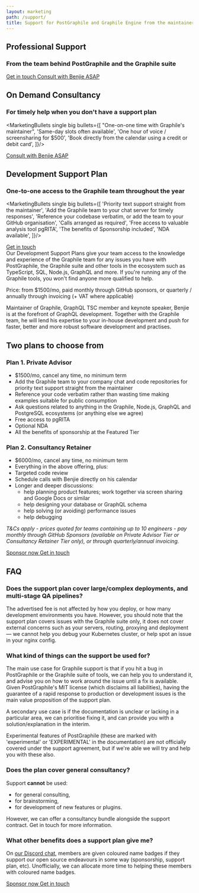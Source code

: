 ```yaml
---
layout: marketing
path: /support/
title: Support for PostGraphile and Graphile Engine from the maintainer
---
```



<MarketingLayout blue>

<!-- **************************************** -->

<Hero bg="white">

## Professional Support

### From the team behind PostGraphile and the Graphile suite

<div class='flex'>
<a class='mr3 button--solid-light' href='mailto:team@graphile.com?subject=Support%20enquiry'>Get in touch <span class='fas fa-fw fa-arrow-right' /></a>
<a class='mr3 button--solid' target="_blank" href='https://benjie.dev/'>Consult with Benjie ASAP <span class='fas fa-fw fa-external-link-alt' /></a>
</div>

</Hero>

<MarketingSection bg="white">

<div className="f4 b tl" style={{maxWidth: '54rem', margin: '0 auto'}}>


## On Demand Consultancy

### For timely help when you don't have a support plan

<MarketingBullets single big bullets={[
"One-on-one time with Graphile's maintainer",
'Same-day slots often available',
'One hour of voice / screensharing for $500',
'Book directly from the calendar using a credit or debit card',
]}/>

<div class='flex'>
<a class='mr3 button--solid' target="_blank" href='https://benjie.dev/'>Consult with Benjie ASAP <span class='fas fa-fw fa-external-link-alt' /></a>
</div>
</div>

</MarketingSection>

<MarketingDivide from="white" to="medium" via="light" down />

<MarketingDivide from="medium" to="nodes" via="medium" />

<MarketingSection bg="nodes">

<div className="f4 b tl" style={{maxWidth: '54rem', margin: '0 auto'}}>

## Development Support Plan

### One-to-one access to the Graphile team throughout the year

<MarketingBullets single big bullets={[
'Priority text support straight from the maintainer',
'Add the Graphile team to your chat server for timely responses',
'Reference your codebase verbatim, or add the team to your GitHub organisation',
'Calls arranged as required',
'Free access to valuable analysis tool pgRITA',
'The benefits of Sponsorship included',
'NDA available',
]}/>

<div class='flex'>
    <a class='button--solid' href='mailto:team@graphile.com?subject=Support%20plan%20enquiry'>Get in touch <span class='fas fa-fw fa-arrow-right' /></a>
</div>
</div>

</MarketingSection>

<MarketingDivide from="nodes" to="medium" />

<MarketingSection bg="medium">

<div className="f4 tl" style={{maxWidth: '50rem', margin: '0 auto'}}>
Our Development Support Plans give your team access to the knowledge and
experience of the Graphile team for any issues you have with
PostGraphile, the Graphile suite and other tools in the ecosystem 
such as TypeScript, SQL, Node.js, GraphQL and more. If you're running any of the Graphile tools, you won't find anyone more qualified to help. 

Price: from $1500/mo, paid monthly through GitHub sponsors, or quarterly / annually through invoicing (+ VAT where applicable)
</div>

</MarketingSection>

<MarketingDivide from="medium" to="dark" via="light" down/>

<MarketingSection bg="dark">

<div className="f4 b tl" style={{maxWidth: '54rem', margin: '0 auto'}}>
<div class="mw9 ph3-ns flex flex-wrap justify-between">
<TeamBio
name="Benjie"
role="Maintainer of Graphile and GraphQL TSC member"
imageAlt="Benjie at Reactive Conf 2019"
imageSrc="/images/support/makeitfast.jpg"
>
Maintainer of Graphile, GraphQL TSC member and keynote speaker, Benjie is at the forefront of GraphQL development. Together with the Graphile team, he will lend his expertise to your in-house development and push for faster, better and more robust software development and practises.  
</TeamBio>
</div>
</div>

</MarketingSection>

<MarketingDivide from="dark" to="medium" via="light"/>

<MarketingSection bg="medium">
<div className="f4 tl pb5" style={{maxWidth: '50rem', margin: '0 auto'}}>

## Two plans to choose from

### Plan 1. Private Advisor

- $1500/mo, cancel any time, no minimum term
- Add the Graphile team to your company chat and code repositories for priority text support straight from the maintainer
- Reference your code verbatim rather than wasting time making examples suitable for public consumption
- Ask questions related to anything in the Graphile, Node.js, GraphQL and PostgreSQL ecosystems (or anything else we agree)
- Free access to pgRITA
- Optional NDA
- All the benefits of sponsorship at the Featured Tier  

### Plan 2. Consultancy Retainer 

- $6000/mo, cancel any time, no minimum term
- Everything in the above offering, plus:
- Targeted code review
- Schedule calls with Benjie directly on his calendar
- Longer and deeper discussions:
    - help planning product features; work together via screen sharing and Google Docs or similar
    - help designing your database or GraphQL schema
    - help solving (or avoiding) performance issues
    - help debugging  

*T&Cs apply - prices quoted for teams containing up to 10 engineers - pay monthly through GitHub Sponsors (available on Private Advisor Tier or Consultancy Retainer Tier only), or through quarterly/annual invoicing.*

<div class='flex'>
<a class='mr3 button--solid' target="_blank" href='https://github.com/sponsors/benjie'>Sponsor now <span class='fas fa-fw fa-external-link-alt' /></a>
<a class='button--solid' href='mailto:team@graphile.com?subject=Support%20plan%20enquiry'>Get in touch <span class='fas fa-fw fa-arrow-right' /></a>
</div>

</div>
</MarketingSection>

<MarketingDivide from="medium" to="dark" via="light"/>

<MarketingSection bg="dark">

<div className="f4 tl pb5" style={{maxWidth: '50rem', margin: '0 auto'}}>

## FAQ

### Does the support plan cover large/complex deployments, and multi-stage QA pipelines?

The advertised fee is not affected by how you deploy, or how many development
environments you have. However, you should note that the support plan
covers issues with the Graphile suite only, it does not cover external concerns such as
your servers, routing, proxying and deployment — we cannot help you debug your
Kubernetes cluster, or help spot an issue in your nginx config.

### What kind of things can the support be used for?

The main use case for Graphile support is that if you hit a bug in
PostGraphile or the Graphile suite of tools, we can help you to understand it, and advise you on how to work
around the issue until a fix is available. Given PostGraphile's MIT license
(which disclaims all liabilities), having the guarantee of a rapid response
to production or development issues is the main value proposition of the
support plan.

A secondary use case is if the documentation is unclear or
lacking in a particular area, we can prioritise fixing it, and can provide
you with a solution/explanation in the interim.

Experimental features of PostGraphile (these are marked with 'experimental'
or 'EXPERIMENTAL' in the documentation) are not officially covered under the
support agreement, but if we're able we will try and help you with these
also.

### Does the plan cover general consultancy?

Support **cannot** be used:

- for general consulting,
- for brainstorming,
- for development of new features or plugins.

However, we can offer a consultancy bundle alongside the support contract. Get in touch for more information. 

</div>

</MarketingSection>

<MarketingDivide from="dark" to="medium" via="light"/>

<MarketingSection bg="medium">

<div className="f4 tl pb5" style={{maxWidth: '50rem', margin: '0 auto'}}>

### What other benefits does a support plan give me?

On [our Discord chat](http://discord.gg/graphile), members are given coloured
name badges if they support our open source endeavours in some way (sponsorship, support
plan, etc). Unofficially, we can allocate more time to helping these
members with coloured name badges.

<div class='flex'>
<a class='mr3 button--solid' target="_blank" href='https://github.com/sponsors/benjie'>Sponsor now <span class='fas fa-fw fa-external-link-alt' /></a>
<a class='button--solid' href='mailto:team@graphile.com?subject=Support%20plan%20enquiry'>Get in touch <span class='fas fa-fw fa-arrow-right' /></a>
</div>
</div>

</MarketingSection>

</MarketingLayout>
